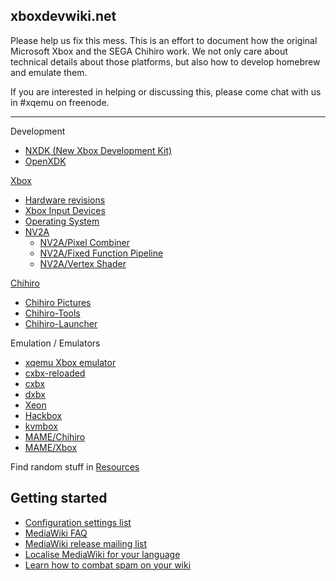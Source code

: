 == xboxdevwiki.net ==

Please help us fix this mess.
This is an effort to document how the original Microsoft Xbox and the SEGA Chihiro work.
We not only care about technical details about those platforms, but also how to develop homebrew and emulate them.

If you are interested in helping or discussing this, please come chat with us in #xqemu on freenode.

----


Development

* [https://github.com/xqemu/nxdk NXDK (New Xbox Development Kit)]
* [[OpenXDK]]

[[Xbox]]

* [[Hardware revisions]]
* [[Xbox Input Devices]]
* [[Operating System]]
* [[NV2A]]
** [[NV2A/Pixel Combiner]]
** [[NV2A/Fixed Function Pipeline]]
** [[NV2A/Vertex Shader]]

[http://segaretro.org/Sega_Chihiro Chihiro]

* [[Chihiro Pictures]]
* [[Chihiro-Tools]]
* [[Chihiro-Launcher]]

Emulation / Emulators

* [http://xqemu.com xqemu Xbox emulator]
* [[cxbx-reloaded]]
* [[cxbx]]
* [[dxbx]]
* [[Xeon]]
* [[Hackbox]]
* [[kvmbox]]
* [[MAME/Chihiro]]
* [[MAME/Xbox]]


Find random stuff in [[Resources]]


== Getting started ==

* [https://www.mediawiki.org/wiki/Special:MyLanguage/Manual:Configuration_settings Configuration settings list]
* [https://www.mediawiki.org/wiki/Special:MyLanguage/Manual:FAQ MediaWiki FAQ]
* [https://lists.wikimedia.org/mailman/listinfo/mediawiki-announce MediaWiki release mailing list]
* [https://www.mediawiki.org/wiki/Special:MyLanguage/Localisation#Translation_resources Localise MediaWiki for your language]
* [https://www.mediawiki.org/wiki/Special:MyLanguage/Manual:Combating_spam Learn how to combat spam on your wiki]
